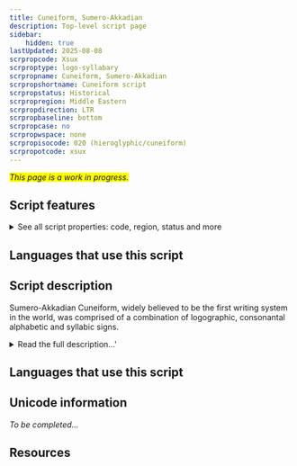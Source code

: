 ```yaml
---
title: Cuneiform, Sumero-Akkadian
description: Top-level script page
sidebar:
    hidden: true
lastUpdated: 2025-08-08
scrpropcode: Xsux
scrproptype: logo-syllabary
scrpropname: Cuneiform, Sumero-Akkadian
scrpropshortname: Cuneiform script
scrpropstatus: Historical
scrpropregion: Middle Eastern
scrpropdirection: LTR
scrpropbaseline: bottom
scrpropcase: no
scrpropwspace: none
scrpropisocode: 020 (hieroglyphic/cuneiform)
scrpropotcode: xsux
---
```


<span style='background-color:yellow'>_This page is a work in progress._</span>


## Script features

<details>
<summary> See all script properties: code, region, status and more</summary>
<ScriptInfo />
</details>

## Languages that use this script

<WsList script='Xsux' wsMax='5' />

## Script description

Sumero-Akkadian Cuneiform, widely believed to be the first writing system in the world, was comprised of a combination of logographic, consonantal alphabetic and syllabic signs.

<details>
<summary>Read the full description...'</summary>It was originally used for writing the extinct Sumerian language, spoken in what is now Iraq.  The script later spread through a region comprising parts of modern-day Iran, Turkey, Syria and Egypt, for writing the Akkadian, Eblaite, Elamite, Hittite, Luwian, Hattic, Hurrian, and Urartian languages.

There is some debate regarding the creation of Cuneiform; some scholars believe it evolved gradually from impressions made on clay counters, but it appears more widely accepted that it was deliberately invented as a whole concept, using a variety of sources as inspiration.

Sumerian writing was first attested as early as 3200 BC, comprising about 700 logographic signs, with some logograms being pictographic in nature. Most of these visually resembled what they represented, so interpretation was fairly intuitive; a sign resembling a leg might represent 'leg', 'stand', or 'walk', for example. A few signs were abstract and the origins and interpretation of these are less clear. By 2900 BC, these signs were being combined to represent other concepts; a head next to a bowl might represent the concept 'eat'. These signs were written in vertical columns. These early signs are not always included in discussions of Cuneiform writing, as they did not comprise a full-functioning script. 

The signs were normally inscribed in clay using a reed stylus. At first, they were drawn with lines, but from about 2700 BC it became common practice to impress the stylus in short, quick strokes to produce stylized angular representations of the original rounded pictographs. The way in which a given sign was stylized was at the discretion of the scribe, so there were many different representations of each original pictograph, to the point where there was no "typical" form of a given sign. At this point, too, the direction of writing and the orientation of each sign were both rotated 90° anti-clockwise so that texts were written horizontally from left to right.

New signs were created by combining old signs, either joining two signs together side-by-side (_compound_ signs) or by writing one sign inside the other (_complex_ signs). Signs could be combined either on a semantic basis - for example the sign for 'woman' being joined to the sign for 'foreign land' to represent the concept 'slave girl' - or on a phonetic basis. Spoken Sumerian was almost exclusively monosyllabic, so some word-signs could function as a phonetic syllable in another context. Sumerian syllable signs represented combinations of 14 consonants and 4 vowels in CV or VC form. Akkadian syllable signs represented combinations of 17 consonants and 4 vowels in V, CV, VC or CVC form. From about 2700 BC it became increasingly common to use signs in a phonetic way. Around this time also, determinative signs were introduced to indicate the class - for example, deity, king, wooden item, or ethnic group, amongst others - of the following word. These were generally not pronounced.

Cuneiform writing was gradually replaced by the Aramaic script during the Neo-Assyrian Empire (10th - 5th century BC), and by the 2nd century AD Cuneiform had become extinct.
</details>

## Languages that use this script

<WsList script='Xsux' wsMax='5' />

## Unicode information

_To be completed..._

## Resources

<ScriptResources detailSummary='seemore' />

